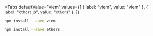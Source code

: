 
<Tabs
  defaultValue="viem"
  values={[
    { label: "viem", value: "viem" },
    { label: "ethers.js", value: "ethers" },
  ]}
>
<TabItem value="viem">

```bash npm2yarn
npm install --save viem
```

</TabItem>
<TabItem value="ethers">

```bash npm2yarn
npm install --save ethers
```

</TabItem>
</Tabs>
